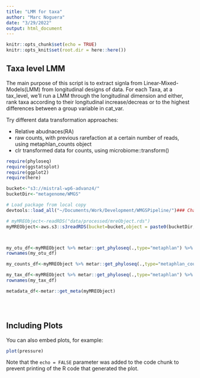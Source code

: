 ```yaml
---
title: "LMM for taxa"
author: "Marc Noguera"
date: "3/29/2022"
output: html_document
---
```


```r
knitr::opts_chunk$set(echo = TRUE)
knitr::opts_knit$set(root.dir = here::here())

```

##  Taxa level LMM

The main purpose of this script is to extract signla from Linear-Mixed-Models(LMM) from longitudinal designs of data. For each Taxa, at a tax_level, we'll run a LMM through the longitudinal dimension and either, rank taxa according to their longitudinal increase/decreas or to the highest differences between a group variable in cat_var.

Try different data transformation approaches:

* Relative abudnaces(RA)
* raw counts, with previous rarefaction at a certain number of reads, using metaphlan_counts object
* clr transformed data for counts, using microbiome::transform()

```r
require(phyloseq)
require(ggstatsplot)
require(ggplot2)
require(here)

bucket<-"s3://mistral-wp6-advanz4/"
bucketDir<-"metagenome/WMGS"

# Load package from local copy
devtools::load_all("~/Documents/Work/Development/WMGSPipeline/")### Change to require/library/load local package

# myMREObject<-readRDS("data/processed/mreObject.rds")
myMREObject<-aws.s3::s3readRDS(bucket=bucket,object = paste0(bucketDir,"/MREObject.rds")) ## Change as needed



my_otu_df<-myMREObject %>% metar::get_phyloseq(.,type="metaphlan") %>% phyloseq::otu_table()
rownames(my_otu_df)

my_counts_df<-myMREObject %>% metar::get_phyloseq(.,type="metaphlan_counts") %>% phyloseq::otu_table()

my_tax_df<-myMREObject %>% metar::get_phyloseq(.,type="metaphlan") %>% phyloseq::tax_table()
rownames(my_tax_df)

metadata_df<-metar::get_meta(myMREObject)


  
```

## Including Plots

You can also embed plots, for example:

```r
plot(pressure)
```

Note that the `echo = FALSE` parameter was added to the code chunk to prevent printing of the R code that generated the plot.
